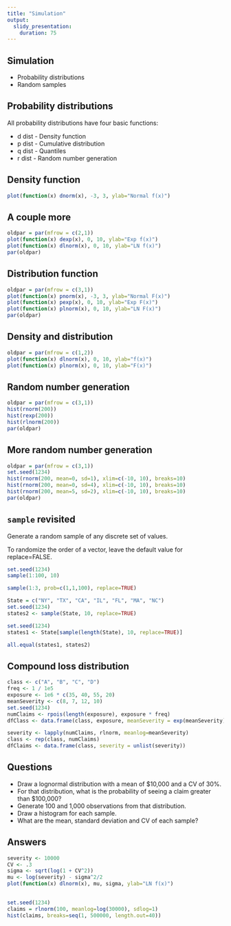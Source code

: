 ```yaml
---
title: "Simulation"
output:
  slidy_presentation:
    duration: 75
---
```


## Simulation
  
* Probability distributions
* Random samples

## Probability distributions
All probability distributions have four basic functions:
  
* d dist - Density function
* p dist - Cumulative distribution
* q dist - Quantiles
* r dist - Random number generation

## Density function

```r
plot(function(x) dnorm(x), -3, 3, ylab="Normal f(x)")
```

## A couple more
```r
oldpar = par(mfrow = c(2,1))
plot(function(x) dexp(x), 0, 10, ylab="Exp f(x)")
plot(function(x) dlnorm(x), 0, 10, ylab="LN f(x)")
par(oldpar)
```

## Distribution function
```r
oldpar = par(mfrow = c(3,1))
plot(function(x) pnorm(x), -3, 3, ylab="Normal F(x)")
plot(function(x) pexp(x), 0, 10, ylab="Exp F(x)")
plot(function(x) plnorm(x), 0, 10, ylab="LN F(x)")
par(oldpar)
```

## Density and distribution
```r
oldpar = par(mfrow = c(1,2))
plot(function(x) dlnorm(x), 0, 10, ylab="f(x)")
plot(function(x) plnorm(x), 0, 10, ylab="F(x)")
```

## Random number generation
```r
oldpar = par(mfrow = c(3,1))
hist(rnorm(200))
hist(rexp(200))
hist(rlnorm(200))
par(oldpar)
```

## More random number generation
```r
oldpar = par(mfrow = c(3,1))
set.seed(1234)
hist(rnorm(200, mean=0, sd=1), xlim=c(-10, 10), breaks=10)
hist(rnorm(200, mean=0, sd=4), xlim=c(-10, 10), breaks=10)
hist(rnorm(200, mean=5, sd=2), xlim=c(-10, 10), breaks=10)
par(oldpar)
```

## `sample` revisited

Generate a random sample of any discrete set of values. 

To randomize the order of a vector, leave the default value for replace=FALSE.

```r
set.seed(1234)
sample(1:100, 10)

sample(1:3, prob=c(1,1,100), replace=TRUE)

State = c("NY", "TX", "CA", "IL", "FL", "MA", "NC")
set.seed(1234)
states2 <- sample(State, 10, replace=TRUE)

set.seed(1234)
states1 <- State[sample(length(State), 10, replace=TRUE)]

all.equal(states1, states2)
```

## Compound loss distribution

```r
class <- c("A", "B", "C", "D")
freq <- 1 / 1e5
exposure <- 1e6 * c(35, 40, 55, 20)
meanSeverity <- c(8, 7, 12, 10)
set.seed(1234)
numClaims <- rpois(length(exposure), exposure * freq)
dfClass <- data.frame(class, exposure, meanSeverity = exp(meanSeverity), numClaims)

severity <- lapply(numClaims, rlnorm, meanlog=meanSeverity)
class <- rep(class, numClaims)
dfClaims <- data.frame(class, severity = unlist(severity))
```

## Questions

* Draw a lognormal distribution with a mean of $10,000 and a CV of 30%.
* For that distribution, what is the probability of seeing a claim greater than $100,000?
* Generate 100 and 1,000 observations from that distribution.
* Draw a histogram for each sample.
* What are the mean, standard deviation and CV of each sample?

## Answers

```r
severity <- 10000
CV <- .3
sigma <- sqrt(log(1 + CV^2))
mu <- log(severity) - sigma^2/2
plot(function(x) dlnorm(x), mu, sigma, ylab="LN f(x)")
```

##

```r
set.seed(1234)
claims = rlnorm(100, meanlog=log(30000), sdlog=1)
hist(claims, breaks=seq(1, 500000, length.out=40))
```